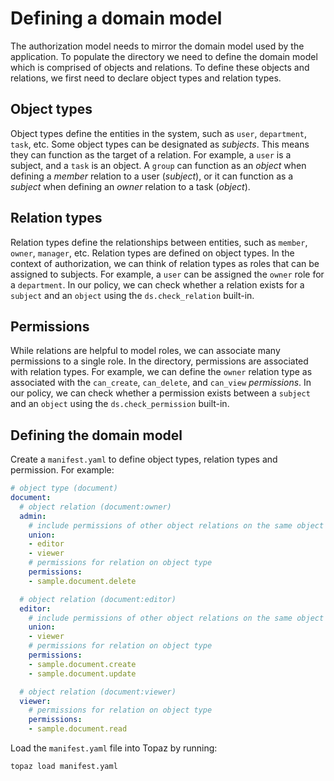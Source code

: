 # Defining a domain model

The authorization model needs to mirror the domain model used by the application. To populate the directory we need to define the domain model which is comprised of objects and relations. To define these objects and relations, we first need to declare object types and relation types.

## Object types

Object types define the entities in the system, such as `user`, `department`, `task`, etc. Some object types can be designated as _subjects_. This means they can function as the target of a relation. For example, a `user` is a subject, and a `task` is an object. A `group` can function as an _object_ when defining a _member_ relation to a user (_subject_), or it can function as a _subject_ when defining an _owner_ relation to a task (_object_).

## Relation types

Relation types define the relationships between entities, such as `member`, `owner`, `manager`, etc. Relation types are defined on object types. In the context of authorization, we can think of relation types as roles that can be assigned to subjects. For example, a `user` can be assigned the `owner` role for a `department`. In our policy, we can check whether a relation exists for a `subject` and an `object` using the `ds.check_relation` built-in.

## Permissions

While relations are helpful to model roles, we can associate many permissions to a single role. In the directory, permissions are associated with relation types. For example, we can define the `owner` relation type as associated with the `can_create`, `can_delete`, and `can_view` _permissions_. In our policy, we can check whether a permission exists between a `subject` and an `object` using the `ds.check_permission` built-in.

## Defining the domain model

Create a `manifest.yaml` to define object types, relation types and permission. For example:

```yaml
# object type (document)
document:
  # object relation (document:owner)
  admin:
    # include permissions of other object relations on the same object type
    union:
    - editor
    - viewer
    # permissions for relation on object type
    permissions:
    - sample.document.delete

  # object relation (document:editor)
  editor:
    # include permissions of other object relations on the same object type
    union:
    - viewer
    # permissions for relation on object type
    permissions:
    - sample.document.create
    - sample.document.update

  # object relation (document:viewer)
  viewer:
    # permissions for relation on object type
    permissions:
    - sample.document.read
```

Load the `manifest.yaml` file into Topaz by running:

```
topaz load manifest.yaml
```
